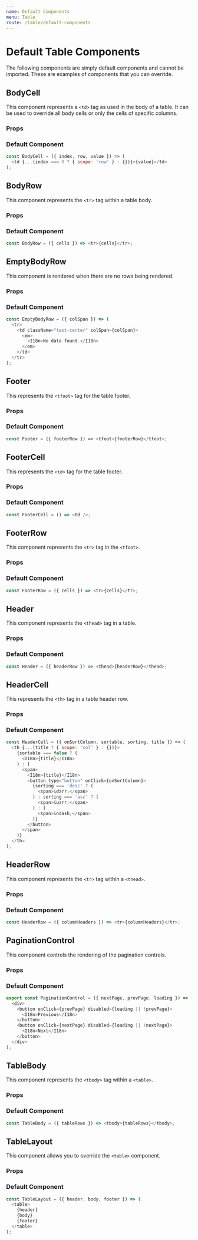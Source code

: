 ```yaml
---
name: Default Components
menu: Table
route: /table/default-components
---
```



# Default Table Components

The following components are simply default components and cannot be imported.
These are examples of components that you can override.

## BodyCell

This component represents a `<td>` tag as used in the body of a table. It
can be used to override all body cells or only the cells of specific columns.

### Props

<Props of={BodyCell} />

### Default Component

```js static
const BodyCell = ({ index, row, value }) => (
  <td {...(index === 0 ? { scope: 'row' } : {})}>{value}</td>
);
```

## BodyRow

This component represents the `<tr>` tag within a table body.

### Props

<Props of={BodyRow} />

### Default Component

```js static
const BodyRow = ({ cells }) => <tr>{cells}</tr>;
```

## EmptyBodyRow

This component is rendered when there are no rows being rendered.

### Props

<Props of={EmptyBodyRow} />

### Default Component

```js static
const EmptyBodyRow = ({ colSpan }) => (
  <tr>
    <td className="text-center" colSpan={colSpan}>
      <em>
        <I18n>No data found.</I18n>
      </em>
    </td>
  </tr>
);
```

## Footer

This represents the `<tfoot>` tag for the table footer.

### Props

<Props of={Footer} />

### Default Component

```js static
const Footer = ({ footerRow }) => <tfoot>{footerRow}</tfoot>;
```

## FooterCell

This represents the `<td>` tag for the table footer.

### Props

<Props of={FooterCell} />

### Default Component

```js static
const FooterCell = () => <td />;
```

## FooterRow

This component represents the `<tr>` tag in the `<tfoot>`.

### Props

<Props of={FooterRow} />

### Default Component

```js static
const FooterRow = ({ cells }) => <tr>{cells}</tr>;
```

## Header

This component represents the `<thead>` tag in a table.

### Props

<Props of={Header} />

### Default Component

```js static
const Header = ({ headerRow }) => <thead>{headerRow}</thead>;
```

## HeaderCell

This represents the `<th>` tag in a table header row.

### Props

<Props of={HeaderCell} />

### Default Component

```js static
const HeaderCell = ({ onSortColumn, sortable, sorting, title }) => (
  <th {...(title ? { scope: 'col' } : {})}>
    {sortable === false ? (
      <I18n>{title}</I18n>
    ) : (
      <span>
        <I18n>{title}</I18n>
        <button type="button" onClick={onSortColumn}>
          {sorting === 'desc' ? (
            <span>&darr;</span>
          ) : sorting === 'asc' ? (
            <span>&uarr;</span>
          ) : (
            <span>&ndash;</span>
          )}
        </button>
      </span>
    )}
  </th>
);
```

## HeaderRow

This component represents the `<tr>` tag within a `<thead>`.

### Props

<Props of={HeaderRow} />

### Default Component

```js static
const HeaderRow = ({ columnHeaders }) => <tr>{columnHeaders}</tr>;
```

## PaginationControl

This component controls the rendering of the pagination controls.

### Props

<Props of={PaginationControl} />

### Default Component

```js static
export const PaginationControl = ({ nextPage, prevPage, loading }) => (
  <div>
    <button onClick={prevPage} disabled={loading || !prevPage}>
      <I18n>Previous</I18n>
    </button>
    <button onClick={nextPage} disabled={loading || !nextPage}>
      <I18n>Next</I18n>
    </button>
  </div>
);
```

## TableBody

This component represents the `<tbody>` tag within a `<table>`.

### Props

<Props of={TableBody} />

### Default Component

```js static
const TableBody = ({ tableRows }) => <tbody>{tableRows}</tbody>;
```

## TableLayout

This component allows you to override the `<table>` component.

### Props

<Props of={TableLayout} />

### Default Component

```js static
const TableLayout = ({ header, body, footer }) => (
  <table>
    {header}
    {body}
    {footer}
  </table>
);
```

